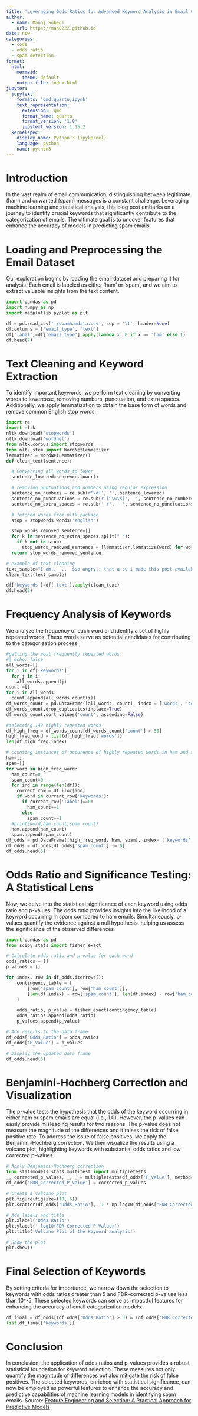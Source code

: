 ```yaml
---
title: 'Leveraging Odds Ratios for Advanced Keyword Analysis in Email Categorization'
author: 
  - name: Manoj Subedi
    url: https://man0ZZZ.github.io
date: now
categories:
  - code
  - odds ratio
  - spam detection
format: 
  html: 
    mermaid: 
      theme: default
    output-file: index.html
jupyter:
  jupytext:
    formats: 'qmd:quarto,ipynb'
    text_representation:
      extension: .qmd
      format_name: quarto
      format_version: '1.0'
      jupytext_version: 1.15.2
  kernelspec:
    display_name: Python 3 (ipykernel)
    language: python
    name: python3
---
```


# Introduction

In the vast realm of email communication, distinguishing between legitimate (ham) and unwanted (spam) messages is a constant challenge. Leveraging machine learning and statistical analysis, this blog post embarks on a journey to identify crucial keywords that significantly contribute to the categorization of emails. The ultimate goal is to uncover features that enhance the accuracy of models in predicting spam emails.

# Loading and Preprocessing the Email Dataset

Our exploration begins by loading the email dataset and preparing it for analysis. Each email is labeled as either 'ham' or 'spam', and we aim to extract valuable insights from the text content.

```python
import pandas as pd
import numpy as np
import matplotlib.pyplot as plt
```

```python
df = pd.read_csv('./spamhamdata.csv', sep = '\t', header=None)
df.columns = ['email_type', 'text']
df['label']=df['email_type'].apply(lambda x: 0 if x == 'ham' else 1)
df.head(7)
```

# Text Cleaning and Keyword Extraction

To identify important keywords, we perform text cleaning by converting words to lowercase, removing numbers, punctuation, and extra spaces. Additionally, we apply lemmatization to obtain the base form of words and remove common English stop words.

```python
import re
import nltk
nltk.download('stopwords')
nltk.download('wordnet')
from nltk.corpus import stopwords
from nltk.stem import WordNetLemmatizer
lemmatizer = WordNetLemmatizer()
def clean_text(sentence):

  # Converting all words to lower
  sentence_lowered=sentence.lower()

  # removing puntuations and numbers using regular expression
  sentence_no_numbers = re.sub(r'\d+', '', sentence_lowered)
  sentence_no_punctuations = re.sub(r'[^\w\s]', '', sentence_no_numbers)
  sentence_no_extra_spaces = re.sub(' +', ' ', sentence_no_punctuations)

  # fetched words from nltk package
  stop = stopwords.words('english')

  stop_words_removed_sentence=[]
  for k in sentence_no_extra_spaces.split(" "):
    if k not in stop:
      stop_words_removed_sentence = [lemmatizer.lemmatize(word) for word in sentence_no_extra_spaces.split() if word not in stop and len(word) > 2]
  return stop_words_removed_sentence
```

```python
# example of text cleaning
text_sample="I am..  ..  $so angry.. that a cu i made this post available"
clean_text(text_sample)
```

```python
df['keywords']=df['text'].apply(clean_text)
df.head(5)
```

# Frequency Analysis of Keywords

We analyze the frequency of each word and identify a set of highly repeated words. These words serve as potential candidates for contributing to the categorization process.

```python
#getting the most frequently repeated words
#| echo: false
all_words=[]
for i in df['keywords']:
  for j in i:
    all_words.append(j)
count =[]
for i in all_words:
  count.append(all_words.count(i))
df_words_count = pd.DataFrame([all_words, count], index = ['words', 'count']).T
df_words_count.drop_duplicates(inplace=True)
df_words_count.sort_values('count', ascending=False)
```

```python
#selecting 149 highly repeated words
df_high_freq = df_words_count[df_words_count['count'] > 50]
high_freq_word = list(df_high_freq['words'])
len(df_high_freq.index)
```

```python
# counting instances of occurence of highly repeated words in ham and spam emails
ham=[]
spam=[]
for word in high_freq_word:
  ham_count=0
  spam_count=0
  for ind in range(len(df)):
    current_row = df.iloc[ind]
    if word in current_row['keywords']:
      if current_row['label']==0:
        ham_count+=1
      else:
        spam_count+=1
  #print(word,ham_count,spam_count)
  ham.append(ham_count)
  spam.append(spam_count)
df_odds = pd.DataFrame([high_freq_word, ham, spam], index= ['keywords','ham_count','spam_count']).T
df_odds = df_odds[df_odds['spam_count'] != 0]
df_odds.head(5)
```

# Odds Ratio and Significance Testing: A Statistical Lens

Now, we delve into the statistical significance of each keyword using odds ratio and p-values. The odds ratio provides insights into the likelihood of a keyword occurring in spam compared to ham emails. Simultaneously, p-values quantify the evidence against a null hypothesis, helping us assess the significance of the observed differences

```python
import pandas as pd
from scipy.stats import fisher_exact

# Calculate odds ratio and p-value for each word
odds_ratios = []
p_values = []

for index, row in df_odds.iterrows():
    contingency_table = [
        [row['spam_count'], row['ham_count']],
        [len(df.index) - row['spam_count'], len(df.index) - row['ham_count']]
    ]

    odds_ratio, p_value = fisher_exact(contingency_table)
    odds_ratios.append(odds_ratio)
    p_values.append(p_value)

# Add results to the data frame
df_odds['Odds_Ratio'] = odds_ratios
df_odds['P_Value'] = p_values

# Display the updated data frame
df_odds.head(5)
```

# Benjamini-Hochberg Correction and Visualization

The p-value tests the hypothesis that the odds of the keyword occurring in either ham or spam emails are equal (i.e., 1.0). However, the p-values can easily provide misleading results for two reasons: The p-value does not measure the magnitude of the differences and it raises the risk of false positive rate. To address the issue of false positives, we apply the Benjamini-Hochberg correction. We then visualize the results using a volcano plot, highlighting keywords with substantial odds ratios and low corrected p-values.

```python
# Apply Benjamini-Hochberg correction
from statsmodels.stats.multitest import multipletests
_, corrected_p_values, _, _ = multipletests(df_odds['P_Value'], method='fdr_bh')
df_odds['FDR_Corrected_P_Value'] = corrected_p_values
```

```python
# Create a volcano plot
plt.figure(figsize=(10, 6))
plt.scatter(df_odds['Odds_Ratio'], -1 * np.log10(df_odds['FDR_Corrected_P_Value']), color='blue')

# Add labels and title
plt.xlabel('Odds Ratio')
plt.ylabel('-log10(FDR Corrected P-Value)')
plt.title('Volcano Plot of the Keyword analysis')

# Show the plot
plt.show()
```

# Final Selection of Keywords

By setting criteria for importance, we narrow down the selection to keywords with odds ratios greater than 5 and FDR-corrected p-values less than 10\^-5. These selected keywords can serve as impactful features for enhancing the accuracy of email categorization models.

```python
df_final = df_odds[(df_odds['Odds_Ratio'] > 5) & (df_odds['FDR_Corrected_P_Value'] < 10**-5)]
list(df_final['keywords'])
```

# Conclusion

In conclusion, the application of odds ratios and p-values provides a robust statistical foundation for keyword selection. These measures not only quantify the magnitude of differences but also mitigate the risk of false positives. The selected keywords, enriched with statistical significance, can now be employed as powerful features to enhance the accuracy and predictive capabilities of machine learning models in identifying spam emails. Source: [Feature Engineering and Selection: A Practical Approach for Predictive Models](http://www.feat.engineering/text-data)
